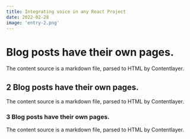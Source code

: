 ```yaml
---
title: Integrating voice in any React Project
date: 2022-02-28
image: 'entry-2.png'
---
```


# Blog posts have their own pages. 

The content source is a markdown file, parsed to HTML by Contentlayer.

## 2 Blog posts have their own pages. 

The content source is a markdown file, parsed to HTML by Contentlayer.


### 3 Blog posts have their own pages. 

The content source is a markdown file, parsed to HTML by Contentlayer.
